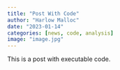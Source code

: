 ```yaml
---
title: "Post With Code"
author: "Harlow Malloc"
date: "2023-01-14"
categories: [news, code, analysis]
image: "image.jpg"
---
```


This is a post with executable code.
